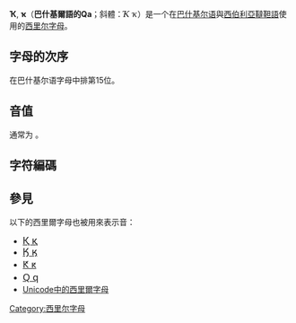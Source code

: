 {{Unreferenced|time=2018-04-19T01:43:08+00:00}}
{{Infobox Cyrillic|uc=Ҡ|lc=ҡ|Image=Cyrillic letter Bashkir Qa.png|uuc=04A0|ulc=04A1}}
'''Ҡ''', '''ҡ'''（'''巴什基爾語的Qa'''；斜體：<span style="font-family: times, Times New Roman, serif; font-size: larger">''Ҡ ҡ''</span>）是一个在[[巴什基尔语|巴什基尔语]]與[[西伯利亞韃靼語|西伯利亞韃靼語]]使用的[[西里尔字母|西里尔字母]]。

== 字母的次序 ==
在巴什基尔语字母中排第15位。

== 音值 ==
通常为 {{IPA4|q}}。

== 字符編碼 ==

{{charmap
|04A0|name1=Cyrillic Capital Letter<br />Bashkir Ka
|04A1|name2=Cyrillic Small Letter<br />Bashkir Ka
}}

== 參見 ==
以下的西里爾字母也被用來表示{{IPA4|q}}音：
*<span lang="en" style="font-size:120%;">[[Қ|Қ қ]]</span>
*<span lang="en" style="font-size:120%;">[[Ӄ|Ӄ ӄ]]</span>
*<span lang="en" style="font-size:120%;">[[Ԟ|Ԟ ԟ]]</span>
*<span lang="en" style="font-size:120%;">[[Ԛ|Ԛ ԛ]]</span>
*[[Unicode中的西里爾字母|Unicode中的西里爾字母]]

{{Alphabet lang|ba|sty}}
{{Derivative letters of К|state=collapsed}}
{{Cyrillic-alphabet-stub}}

[[Category:西里尔字母|Category:西里尔字母]]